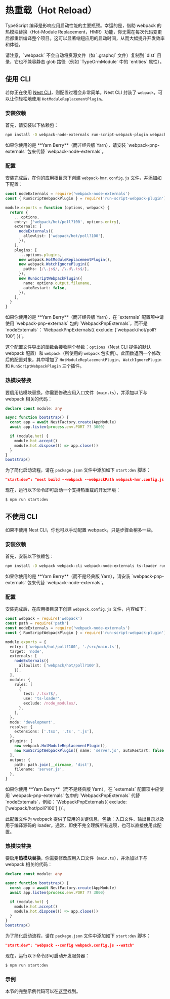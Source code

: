 # 热重载（Hot Reload）

TypeScript 编译是影响应用启动性能的主要瓶颈。幸运的是，借助 webpack 的热模块替换（Hot-Module Replacement，HMR）功能，你无需在每次代码变更后都重新编译整个项目。这可以显著缩短应用的启动时间，从而大幅提升开发效率和体验。

<CalloutInfo type="warning">
  请注意，`webpack` 不会自动将资源文件（如 `.graphql` 文件）复制到 `dist`
  目录，它也不兼容静态 glob 路径（例如 `TypeOrmModule` 中的 `entities` 属性）。
</CalloutInfo>

## 使用 CLI

若你正在使用 [Nest CLI](/cli/overview)，则配置过程会非常简单。Nest CLI 封装了 `webpack`，可以让你轻松地使用 `HotModuleReplacementPlugin`。

### 安装依赖

首先，请安装以下依赖包：

```bash
npm install -D webpack-node-externals run-script-webpack-plugin webpack
```

<CalloutInfo>
  如果你使用的是 **Yarn Berry**（而非经典版 Yarn），请安装
  `webpack-pnp-externals` 包来代替 `webpack-node-externals`。
</CalloutInfo>

### 配置

安装完成后，在你的应用根目录下创建 `webpack-hmr.config.js` 文件，并添加如下配置：

```ts
const nodeExternals = require('webpack-node-externals')
const { RunScriptWebpackPlugin } = require('run-script-webpack-plugin')

module.exports = function (options, webpack) {
  return {
    ...options,
    entry: ['webpack/hot/poll?100', options.entry],
    externals: [
      nodeExternals({
        allowlist: ['webpack/hot/poll?100'],
      }),
    ],
    plugins: [
      ...options.plugins,
      new webpack.HotModuleReplacementPlugin(),
      new webpack.WatchIgnorePlugin({
        paths: [/\.js$/, /\.d\.ts$/],
      }),
      new RunScriptWebpackPlugin({
        name: options.output.filename,
        autoRestart: false,
      }),
    ],
  }
}
```

<CalloutInfo>
  如果你使用的是 **Yarn Berry**（而非经典版 Yarn），在 `externals` 配置项中请使用 `webpack-pnp-externals`
  包的 `WebpackPnpExternals`，而不是 `nodeExternals`：`WebpackPnpExternals({ exclude: ['webpack/hot/poll?100'] })`。
</CalloutInfo>

这个配置文件导出的函数会接收两个参数：`options`（Nest CLI 提供的默认 webpack 配置）和 `webpack`（所使用的 `webpack` 包实例）。此函数返回一个修改后的配置对象，其中增加了 `HotModuleReplacementPlugin`、`WatchIgnorePlugin` 和 `RunScriptWebpackPlugin` 三个插件。

### 热模块替换

要启用热模块替换，你需要修改应用入口文件（`main.ts`），并添加以下与 webpack 相关的代码：

```ts filename='main.ts'
declare const module: any

async function bootstrap() {
  const app = await NestFactory.create(AppModule)
  await app.listen(process.env.PORT ?? 3000)

  if (module.hot) {
    module.hot.accept()
    module.hot.dispose(() => app.close())
  }
}
bootstrap()
```

为了简化启动流程，请在 `package.json` 文件中添加如下 `start:dev` 脚本：

```json
"start:dev": "nest build --webpack --webpackPath webpack-hmr.config.js --watch"
```

现在，运行以下命令即可启动一个支持热重载的开发环境：

```bash
$ npm run start:dev
```

## 不使用 CLI

如果不使用 Nest CLI，你也可以手动配置 webpack，只是步骤会稍多一些。

### 安装依赖

首先，安装以下依赖包：

```bash
npm install -D webpack webpack-cli webpack-node-externals ts-loader run-script-webpack-plugin
```

<CalloutInfo>
  如果你使用的是 **Yarn Berry**（而不是经典版 Yarn），请安装
  `webpack-pnp-externals` 包来代替 `webpack-node-externals`。
</CalloutInfo>

### 配置

安装完成后，在应用根目录下创建 `webpack.config.js` 文件，内容如下：

```ts
const webpack = require('webpack')
const path = require('path')
const nodeExternals = require('webpack-node-externals')
const { RunScriptWebpackPlugin } = require('run-script-webpack-plugin')

module.exports = {
  entry: ['webpack/hot/poll?100', './src/main.ts'],
  target: 'node',
  externals: [
    nodeExternals({
      allowlist: ['webpack/hot/poll?100'],
    }),
  ],
  module: {
    rules: [
      {
        test: /.tsx?$/,
        use: 'ts-loader',
        exclude: /node_modules/,
      },
    ],
  },
  mode: 'development',
  resolve: {
    extensions: ['.tsx', '.ts', '.js'],
  },
  plugins: [
    new webpack.HotModuleReplacementPlugin(),
    new RunScriptWebpackPlugin({ name: 'server.js', autoRestart: false }),
  ],
  output: {
    path: path.join(__dirname, 'dist'),
    filename: 'server.js',
  },
}
```

<CalloutInfo>
  如果你使用 **Yarn Berry**（而不是经典版 Yarn），在 `externals` 配置项中应使用 `webpack-pnp-externals` 包中的 `WebpackPnpExternals` 代替 `nodeExternals`，例如：`WebpackPnpExternals({ exclude: ['webpack/hot/poll?100'] })`。
</CalloutInfo>

此配置文件为 webpack 提供了应用的关键信息，包括：入口文件、输出目录以及用于编译源码的 loader。通常，即使不完全理解所有选项，也可以直接使用此配置。

### 热模块替换

要启用**热模块替换**，你需要修改应用入口文件（`main.ts`），并添加以下与 webpack 相关的代码：

```ts filename='main.ts'
declare const module: any

async function bootstrap() {
  const app = await NestFactory.create(AppModule)
  await app.listen(process.env.PORT ?? 3000)

  if (module.hot) {
    module.hot.accept()
    module.hot.dispose(() => app.close())
  }
}
bootstrap()
```

为了简化启动流程，请在 `package.json` 文件中添加如下 `start:dev` 脚本：

```json
"start:dev": "webpack --config webpack.config.js --watch"
```

现在，运行以下命令即可启动开发服务器：

```bash
$ npm run start:dev
```

### 示例

本节的完整示例代码可以在[这里](https://github.com/nestjs/nest/tree/master/sample/08-webpack)找到。
